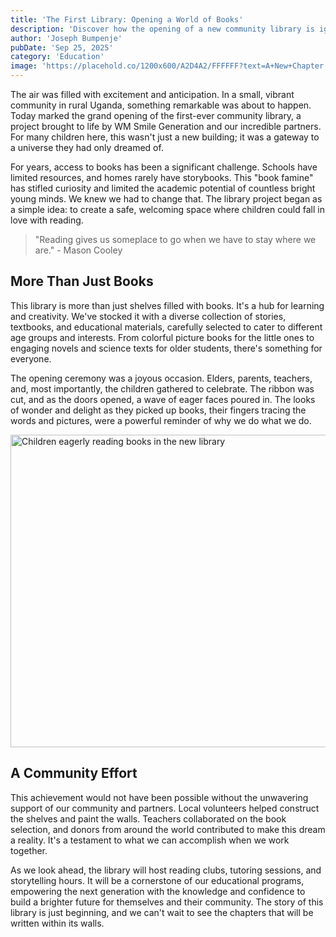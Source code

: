```yaml
---
title: 'The First Library: Opening a World of Books'
description: 'Discover how the opening of a new community library is igniting a passion for reading among the youth in rural Uganda.'
author: 'Joseph Bumpenje'
pubDate: 'Sep 25, 2025'
category: 'Education'
image: 'https://placehold.co/1200x600/A2D4A2/FFFFFF?text=A+New+Chapter'
---
```


The air was filled with excitement and anticipation. In a small, vibrant community in rural Uganda, something remarkable was about to happen. Today marked the grand opening of the first-ever community library, a project brought to life by WM Smile Generation and our incredible partners. For many children here, this wasn't just a new building; it was a gateway to a universe they had only dreamed of.

For years, access to books has been a significant challenge. Schools have limited resources, and homes rarely have storybooks. This "book famine" has stifled curiosity and limited the academic potential of countless bright young minds. We knew we had to change that. The library project began as a simple idea: to create a safe, welcoming space where children could fall in love with reading.

> "Reading gives us someplace to go when we have to stay where we are." - Mason Cooley

## More Than Just Books

This library is more than just shelves filled with books. It's a hub for learning and creativity. We've stocked it with a diverse collection of stories, textbooks, and educational materials, carefully selected to cater to different age groups and interests. From colorful picture books for the little ones to engaging novels and science texts for older students, there's something for everyone.

The opening ceremony was a joyous occasion. Elders, parents, teachers, and, most importantly, the children gathered to celebrate. The ribbon was cut, and as the doors opened, a wave of eager faces poured in. The looks of wonder and delight as they picked up books, their fingers tracing the words and pictures, were a powerful reminder of why we do what we do.

<Image src="https://placehold.co/800x500/90EE90/FFFFFF?text=Children+Reading" alt="Children eagerly reading books in the new library" width="800" height="500" class="w-full rounded-lg shadow-md my-8" />

## A Community Effort

This achievement would not have been possible without the unwavering support of our community and partners. Local volunteers helped construct the shelves and paint the walls. Teachers collaborated on the book selection, and donors from around the world contributed to make this dream a reality. It's a testament to what we can accomplish when we work together.

As we look ahead, the library will host reading clubs, tutoring sessions, and storytelling hours. It will be a cornerstone of our educational programs, empowering the next generation with the knowledge and confidence to build a brighter future for themselves and their community. The story of this library is just beginning, and we can't wait to see the chapters that will be written within its walls.
